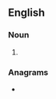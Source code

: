 ==English==

===Noun===
{{head|en|noun form}}

# {{plural of|en|kilting}}

===Anagrams===
* {{anagrams|en|a=giiklnst|kinglist|kitlings}}